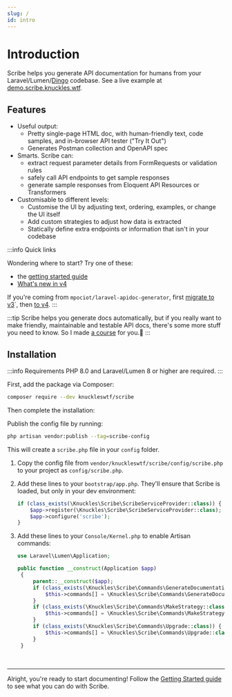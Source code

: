 ```yaml
---
slug: /
id: intro
---
```


# Introduction

Scribe helps you generate API documentation for humans from your Laravel/Lumen/[Dingo](https://github.com/dingo/api) codebase. See a live example at [demo.scribe.knuckles.wtf](https://demo.scribe.knuckles.wtf).

## Features
- Useful output:
  - Pretty single-page HTML doc, with human-friendly text, code samples, and in-browser API tester ("Try It Out")
  - Generates Postman collection and OpenAPI spec
- Smarts. Scribe can:
  - extract request parameter details from FormRequests or validation rules
  - safely call API endpoints to get sample responses
  - generate sample responses from Eloquent API Resources or Transformers
- Customisable to different levels:
  - Customise the UI by adjusting text, ordering, examples, or change the UI itself
  - Add custom strategies to adjust how data is extracted
  - Statically define extra endpoints or information that isn't in your codebase

:::info Quick links

Wondering where to start? Try one of these:

- the [getting started guide](/laravel/getting-started)
- [What's new in v4](/blog/laravel-v4)

If you're coming from `mpociot/laravel-apidoc-generator`, first [migrate to v3](/laravel/3.x/migrating-apidoc)`, then [to v4](/laravel/migrating-v4).
:::


:::tip
Scribe helps you generate docs automatically, but if you really want to make friendly, maintainable and testable API docs, there's some more stuff you need to know. So I made [a course](https://shalvah.teachable.com/p/api-documentation-for-developers?utm_source=scribe-laravel-docs&utm_medium=referral&utm_campaign=none) for you.🤗
:::

## Installation

:::info Requirements
PHP 8.0 and Laravel/Lumen 8 or higher are required.
:::

First, add the package via Composer:

```sh
composer require --dev knuckleswtf/scribe
```

Then complete the installation:


<LaravelLumenTabs>
<TabItem value="laravel">

Publish the config file by running:

```bash
php artisan vendor:publish --tag=scribe-config
```
This will create a `scribe.php` file in your `config` folder.

</TabItem>
<TabItem value="lumen">

1. Copy the config file from `vendor/knuckleswtf/scribe/config/scribe.php` to your project as `config/scribe.php`.
2. Add these lines to your `bootstrap/app.php`. They'll ensure that Scribe is loaded, but only in your dev environment:

   ```php title=bootstrap/app.php
   if (class_exists(\Knuckles\Scribe\ScribeServiceProvider::class)) {
       $app->register(\Knuckles\Scribe\ScribeServiceProvider::class);
       $app->configure('scribe');
   }
   ```
3. Add these lines to your `Console/Kernel.php` to enable Artisan commands:

   ```php title=Console/Kernel.php
   use Laravel\Lumen\Application;

   public function __construct(Application $app)
    {
        parent::__construct($app);
        if (class_exists(\Knuckles\Scribe\Commands\GenerateDocumentation::class)) {
            $this->commands[] = \Knuckles\Scribe\Commands\GenerateDocumentation::class;
        }
        if (class_exists(\Knuckles\Scribe\Commands\MakeStrategy::class)) {
            $this->commands[] = \Knuckles\Scribe\Commands\MakeStrategy::class;
        }
        if (class_exists(\Knuckles\Scribe\Commands\Upgrade::class)) {
            $this->commands[] = \Knuckles\Scribe\Commands\Upgrade::class;
        }
    }
   ```

</TabItem>
</LaravelLumenTabs>

<br />

---

Alright, you're ready to start documenting! Follow the [Getting Started guide](/laravel/getting-started) to see what you can do with Scribe.
